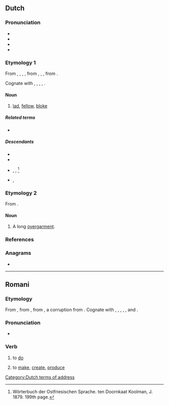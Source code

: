 ==Dutch==

===Pronunciation===
* {{IPA|nl|/ˈkeː.rəl/}}
* {{audio|nl|Nl-kerel.ogg|audio}}
* {{hyphenation|nl|ke|rel}}
* {{rhymes|nl|eːrəl}}

===Etymology 1===
From {{inh|nl|dum|kerel}}, {{m|dum|carel}}, {{m|dum|caerl}}, {{m|dum|kerl}}, from {{inh|nl|odt|*karl}}, {{m|odt|*karal}}, {{m|odt|*keril}}, from {{inh|nl|gem-pro|*karilaz}}.

Cognate with {{cog|de|Kerl}}, {{cog|nds-nl|keerl}}, {{cog|fy|tsjirl}}, {{cog|en|churl}}, {{cog|da|karl}}.

====Noun====
{{nl-noun|m|-s|kereltje}}

# [[lad]], [[fellow]], [[bloke]]

=====Related terms=====
* {{l|nl|Karel}}

=====Descendants=====
* {{desc|af|kêrel}}
* {{desc|gmw-jdt|kääd'l}}
* {{desc|stq|kerel|bor=1}}, {{l|stq|kërel}}, {{l|stq|kërdel}}<ref name="WOS">Wörterbuch der Ostfriesischen Sprache. ten Doornkaat Koolman, J. 1879. 199th page.</ref>
* {{desc|fy|keardel|bor=1}}, {{l|fy|kearel}}

===Etymology 2===
From {{inh|nl|dum|kerle}}. {{etystub|nl}}

====Noun====
{{nl-noun|m|-s|kereltje}}

# {{lb|nl|historical|or|archaic}} A long [[overgarment]].

===References===
<references/>

===Anagrams===
* {{l|nl|rekel}}
[[Category:Dutch terms of address]]
----

==Romani==

===Etymology===
{{root|rom|ine-pro|*kʷer-}}
{{dercat|rom|inc-pro|ine-pro|iir-pro|inh=3}}
{{root|rom|sa|कृ}}
From {{inh|rom|inc-pra|𑀓𑀭𑁂𑀤𑀺}}, from {{inh|rom|inc-ash|𑀓𑀭𑁄𑀢𑀺}}, from {{inh|rom|sa|करोति|tr=karóti}}, a corruption from {{inh|tr=kṛṇóti|rom|sa-ved|कृणोति}}. Cognate with {{cog|hi|करना}}, {{cog|pa|ਕਰਨਾ}}, {{cog|ne|गर्नु}}, {{cog|gu|કરવું}}, {{cog|mr|करणे}}, and {{cog|bn|করা}}.

===Pronunciation===
* {{IPA|rom|/ˈke.rel/|/ˈkə.rel/}}

===Verb===
{{rom-verb|el}}

# to [[do]]
#: {{uxi|rom|Na ʒanav so te '''kerav'''.|t=I don't know what to do.}}
# to [[make]], [[create]], [[produce]]
#: {{uxi|rom|Morro dad '''kerdǎs''' o kazàn.|t=My dad made the kettle.}}
